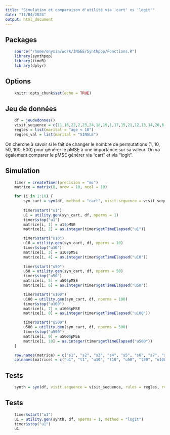 ```yaml
---
title: "Simulation et comparaison d'utilité via 'cart' vs 'logit'"
date: "11/04/2024"
output: html_document
---
```


## Packages
```r
    source("/home/onyxia/work/INSEE/Synthpop/Fonctions.R")
    library(synthpop)
    library(timeR)
    library(dplyr)
```

## Options
```r
    knitr::opts_chunk$set(echo = TRUE)
```

## Jeu de données
```r
    df = jeudedonnes()
    visit_sequence = c(11,16,22,2,23,24,18,19,1,17,15,21,12,13,14,20,6,3,9,4,10,8,5,7)
    regles = list(marital = "age < 18")
    regles_val = list(marital = "SINGLE")
```
On cherche à savoir si le fait de changer le nombre de permutations (1, 10, 50, 100, 500) pour générer le pMSE à une importance sur sa valeur.
On va également comparer le pMSE générer via "cart" et via "logit".

## Simulation
```r
    timer = createTimer(precision = "ms")
    matrice = matrix(0, nrow = 10, ncol = 10)

    for (i in 1:10) {
        syn_cart = syn(df, method = "cart", visit.sequence = visit_sequence, rules = regles, rvalues = regles_val, seed = i)
        
        timer$start("u1")
        u1 = utility.gen(syn_cart, df, nperms = 1)
        timer$stop("u1")
        matrice[i, 1] = u1$pMSE
        matrice[i, 2] = as.integer(timer$getTimeElapsed("u1"))

        timer$start("u10")
        u10 = utility.gen(syn_cart, df, nperms = 10)
        timer$stop("u10")
        matrice[i, 3] = u10$pMSE
        matrice[i, 4] = as.integer(timer$getTimeElapsed("u10"))
        
        timer$start("u50")
        u50 = utility.gen(syn_cart, df, nperms = 50)
        timer$stop("u50")
        matrice[i, 5] = u50$pMSE
        matrice[i, 6] = as.integer(timer$getTimeElapsed("u50"))

        timer$start("u100")
        u100 = utility.gen(syn_cart, df, nperms = 100)
        timer$stop("u100")
        matrice[i, 7] = u100$pMSE
        matrice[i, 8] = as.integer(timer$getTimeElapsed("u100"))

        timer$start("u500")
        u500 = utility.gen(syn_cart, df, nperms = 500)
        timer$stop("u500")
        matrice[i, 9] = u500$pMSE
        matrice[i, 10] = as.integer(timer$getTimeElapsed("u500"))
    }

    row.names(matrice) = c("s1", "s2", "s3", "s4", "s5", "s6", "s7", "s8", "s9", "s10")
    colnames(matrice) = c("u1", "t1", "u10", "t10", "u50", "t50", "u100", "t100", "u500", "t500")
```

## Tests
```r
    synth = syn(df, visit.sequence = visit_sequence, rules = regles, rvalues = regles_val)

```

## Tests
```r
    timer$start("u1")
    u1 = utility.gen(synth, df, nperms = 1, method = "logit")
    timer$stop("u1")
    u1
```